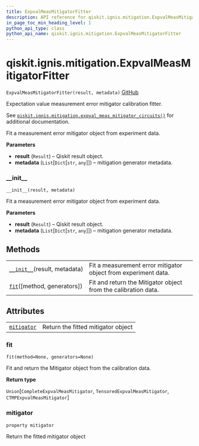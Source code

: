 ```yaml
---
title: ExpvalMeasMitigatorFitter
description: API reference for qiskit.ignis.mitigation.ExpvalMeasMitigatorFitter
in_page_toc_min_heading_level: 1
python_api_type: class
python_api_name: qiskit.ignis.mitigation.ExpvalMeasMitigatorFitter
---
```


<span id="qiskit-ignis-mitigation-expvalmeasmitigatorfitter" />

# qiskit.ignis.mitigation.ExpvalMeasMitigatorFitter

<span id="qiskit.ignis.mitigation.ExpvalMeasMitigatorFitter" />

`ExpvalMeasMitigatorFitter(result, metadata)` [GitHub](https://github.com/qiskit-community/qiskit-ignis/tree/stable/0.5/qiskit/ignis/mitigation/expval/fitter.py "view source code")

Expectation value measurement error mitigator calibration fitter.

See [`qiskit.ignis.mitigation.expval_meas_mitigator_circuits()`](qiskit.ignis.mitigation.expval_meas_mitigator_circuits "qiskit.ignis.mitigation.expval_meas_mitigator_circuits") for additional documentation.

Fit a measurement error mitigator object from experiment data.

**Parameters**

*   **result** (`Result`) – Qiskit result object.
*   **metadata** (`List`\[`Dict`\[`str`, `any`]]) – mitigation generator metadata.

### \_\_init\_\_

<span id="qiskit.ignis.mitigation.ExpvalMeasMitigatorFitter.__init__" />

`__init__(result, metadata)`

Fit a measurement error mitigator object from experiment data.

**Parameters**

*   **result** (`Result`) – Qiskit result object.
*   **metadata** (`List`\[`Dict`\[`str`, `any`]]) – mitigation generator metadata.

## Methods

|                                                                                                                                                          |                                                                |
| -------------------------------------------------------------------------------------------------------------------------------------------------------- | -------------------------------------------------------------- |
| [`__init__`](#qiskit.ignis.mitigation.ExpvalMeasMitigatorFitter.__init__ "qiskit.ignis.mitigation.ExpvalMeasMitigatorFitter.__init__")(result, metadata) | Fit a measurement error mitigator object from experiment data. |
| [`fit`](#qiskit.ignis.mitigation.ExpvalMeasMitigatorFitter.fit "qiskit.ignis.mitigation.ExpvalMeasMitigatorFitter.fit")(\[method, generators])           | Fit and return the Mitigator object from the calibration data. |

## Attributes

|                                                                                                                                           |                                    |
| ----------------------------------------------------------------------------------------------------------------------------------------- | ---------------------------------- |
| [`mitigator`](#qiskit.ignis.mitigation.ExpvalMeasMitigatorFitter.mitigator "qiskit.ignis.mitigation.ExpvalMeasMitigatorFitter.mitigator") | Return the fitted mitigator object |

### fit

<span id="qiskit.ignis.mitigation.ExpvalMeasMitigatorFitter.fit" />

`fit(method=None, generators=None)`

Fit and return the Mitigator object from the calibration data.

**Return type**

`Union`\[`CompleteExpvalMeasMitigator`, `TensoredExpvalMeasMitigator`, `CTMPExpvalMeasMitigator`]

### mitigator

<span id="qiskit.ignis.mitigation.ExpvalMeasMitigatorFitter.mitigator" />

`property mitigator`

Return the fitted mitigator object

